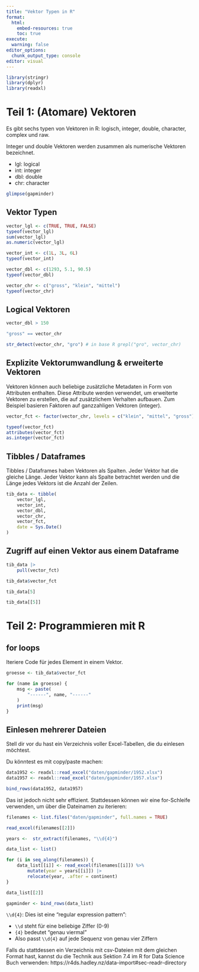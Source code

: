 ```yaml
---
title: "Vektor Typen in R"
format:
  html:
    embed-resources: true
    toc: true
execute:
  warning: false
editor_options: 
  chunk_output_type: console
editor: visual
---
```


```r
library(stringr)
library(dplyr)
library(readxl)
```

# Teil 1: (Atomare) Vektoren

Es gibt sechs typen von Vektoren in R: logisch, integer, double, character, complex und raw.

Integer und double Vektoren werden zusammen als numerische Vektoren bezeichnet.

-   lgl: logical
-   int: integer
-   dbl: double
-   chr: character

```r

glimpse(gapminder)

```

## Vektor Typen

```r

vector_lgl <- c(TRUE, TRUE, FALSE)
typeof(vector_lgl)
sum(vector_lgl)
as.numeric(vector_lgl)

vector_int <- c(1L, 3L, 6L)
typeof(vector_int)

vector_dbl <- c(1293, 5.1, 90.5)
typeof(vector_dbl)

vector_chr <- c("gross", "klein", "mittel")
typeof(vector_chr)

```

## Logical Vektoren

```r

vector_dbl > 150

"gross" == vector_chr

str_detect(vector_chr, "gro") # in base R grepl("gro", vector_chr)
```

## Explizite Vektorumwandlung & erweiterte Vektoren

Vektoren können auch beliebige zusätzliche Metadaten in Form von Attributen enthalten. Diese Attribute werden verwendet, um erweiterte Vektoren zu erstellen, die auf zusätzlichem Verhalten aufbauen. Zum Beispiel basieren Faktoren auf ganzzahligen Vektoren (integer).

```r

vector_fct <- factor(vector_chr, levels = c("klein", "mittel", "gross"))

typeof(vector_fct)
attributes(vector_fct)
as.integer(vector_fct)
```

## Tibbles / Dataframes

Tibbles / Dataframes haben Vektoren als Spalten. Jeder Vektor hat die gleiche Länge. Jeder Vektor kann als Spalte betrachtet werden und die Länge jedes Vektors ist die Anzahl der Zeilen.

```r
tib_data <- tibble(
    vector_lgl,
    vector_int,
    vector_dbl,
    vector_chr,
    vector_fct,
    date = Sys.Date()
)
```

## Zugriff auf einen Vektor aus einem Dataframe

```r
tib_data |> 
    pull(vector_fct)

tib_data$vector_fct

tib_data[5]

tib_data[[5]]

```

# Teil 2: Programmieren mit R

## for loops

Iteriere Code für jedes Element in einem Vektor.

```r

groesse <- tib_data$vector_fct

for (name in groesse) {
    msg <- paste(
        "------", name, "------"
    )
    print(msg) 
}
```

## Einlesen mehrerer Dateien

Stell dir vor du hast ein Verzeichnis voller Excel-Tabellen, die du einlesen möchtest.

Du könntest es mit copy/paste machen:

```r
data1952 <- readxl::read_excel("daten/gapminder/1952.xlsx")
data1957 <- readxl::read_excel("daten/gapminder/1957.xlsx")

bind_rows(data1952, data1957)
```

Das ist jedoch nicht sehr effizient. Stattdessen können wir eine for-Schleife verwenden, um über die Dateinamen zu iterieren:

```r
filenames <- list.files("daten/gapminder", full.names = TRUE)

read_excel(filenames[[2]])

years <-  str_extract(filenames, "\\d{4}")

data_list <- list()

for (i in seq_along(filenames)) {
    data_list[[i]] <- read_excel(filenames[[i]]) %>%
        mutate(year = years[[i]]) |> 
        relocate(year, .after = continent)
}

data_list[[2]]

gapminder <- bind_rows(data_list)

```

`\\d{4}`: Dies ist eine "regular expression pattern":

-   `\\d` steht für eine beliebige Ziffer (0-9)
-   `{4}` bedeutet "genau viermal"
-   Also passt `\\d{4}` auf jede Sequenz von genau vier Ziffern

Falls du stattdessen ein Verzeichnis mit csv-Dateien mit dem gleichen Format hast, kannst du die Technik aus Sektion 7.4 im R for Data Science Buch verwenden: https://r4ds.hadley.nz/data-import#sec-readr-directory
